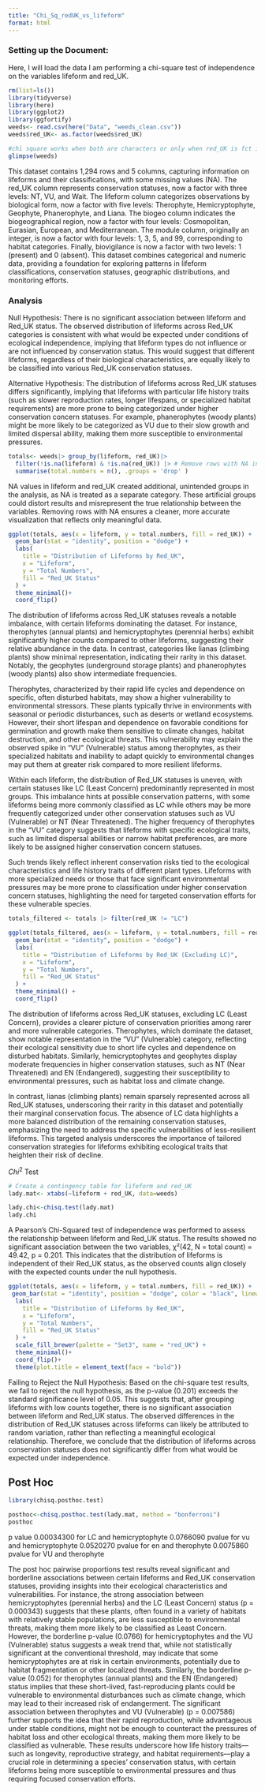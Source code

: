 ```yaml
---
title: "Chi_Sq_redUK_vs_lifeform"
format: html
---
```


### Setting up the Document:

Here, I will load the data I am performing a chi-square test of independence on the variables lifeform and red_UK.

```r
rm(list=ls())
library(tidyverse)
library(here)
library(ggplot2)
library(ggfortify)
weeds<- read.csv(here("Data", "weeds_clean.csv"))
weeds$red_UK<- as.factor(weeds$red_UK)

#chi square works when both are characters or only when red_UK is fct it won't work if lifeform is a fct the chi sq value comes out as an NA
glimpse(weeds)
```

This dataset contains 1,294 rows and 5 columns, capturing information on lifeforms and their classifications, with some missing values (NA). The red_UK column represents conservation statuses, now a factor with three levels: NT, VU, and Wait. The lifeform column categorizes observations by biological form, now a factor with five levels: Therophyte, Hemicryptophyte, Geophyte, Phanerophyte, and Liana. The biogeo column indicates the biogeographical region, now a factor with four levels: Cosmopolitan, Eurasian, European, and Mediterranean. The module column, originally an integer, is now a factor with four levels: 1, 3, 5, and 99, corresponding to habitat categories. Finally, biovigilance is now a factor with two levels: 1 (present) and 0 (absent). This dataset combines categorical and numeric data, providing a foundation for exploring patterns in lifeform classifications, conservation statuses, geographic distributions, and monitoring efforts.

### Analysis

Null Hypothesis:
 There is no significant association between lifeform and Red_UK status. The observed distribution of lifeforms across Red_UK categories is consistent with what would be expected under conditions of ecological independence, implying that lifeform types do not influence or are not influenced by conservation status. This would suggest that different lifeforms, regardless of their biological characteristics, are equally likely to be classified into various Red_UK conservation statuses.
 
Alternative Hypothesis:
The distribution of lifeforms across Red_UK statuses differs significantly, implying that lifeforms with particular life history traits (such as slower reproduction rates, longer lifespans, or specialized habitat requirements) are more prone to being categorized under higher conservation concern statuses. For example, phanerophytes (woody plants) might be more likely to be categorized as VU due to their slow growth and limited dispersal ability, making them more susceptible to environmental pressures.


```r
totals<- weeds|> group_by(lifeform, red_UK)|>
  filter(!is.na(lifeform) & !is.na(red_UK)) |> # Remove rows with NA in 'lifeform' or 'red_UK'
  summarise(total.numbers = n(), .groups = 'drop' )

```

NA values in lifeform and red_UK created additional, unintended groups in the analysis, as NA is treated as a separate category. These artificial groups could distort results and misrepresent the true relationship between the variables. Removing rows with NA ensures a cleaner, more accurate visualization that reflects only meaningful data.

```r
ggplot(totals, aes(x = lifeform, y = total.numbers, fill = red_UK)) +
  geom_bar(stat = "identity", position = "dodge") +
  labs(
    title = "Distribution of Lifeforms by Red_UK",
    x = "Lifeform",
    y = "Total Numbers",
    fill = "Red_UK Status"
  ) +
  theme_minimal()+
  coord_flip()
```
The distribution of lifeforms across Red_UK statuses reveals a notable imbalance, with certain lifeforms dominating the dataset. For instance, therophytes (annual plants) and hemicryptophytes (perennial herbs) exhibit significantly higher counts compared to other lifeforms, suggesting their relative abundance in the data. In contrast, categories like lianas (climbing plants) show minimal representation, indicating their rarity in this dataset. Notably, the geophytes (underground storage plants) and phanerophytes (woody plants) also show intermediate frequencies.

Therophytes, characterized by their rapid life cycles and dependence on specific, often disturbed habitats, may show a higher vulnerability to environmental stressors. These plants typically thrive in environments with seasonal or periodic disturbances, such as deserts or wetland ecosystems. However, their short lifespan and dependence on favorable conditions for germination and growth make them sensitive to climate changes, habitat destruction, and other ecological threats. This vulnerability may explain the observed spike in "VU" (Vulnerable) status among therophytes, as their specialized habitats and inability to adapt quickly to environmental changes may put them at greater risk compared to more resilient lifeforms.

Within each lifeform, the distribution of Red_UK statuses is uneven, with certain statuses like LC (Least Concern) predominantly represented in most groups. This imbalance hints at possible conservation patterns, with some lifeforms being more commonly classified as LC while others may be more frequently categorized under other conservation statuses such as VU (Vulnerable) or NT (Near Threatened). The higher frequency of therophytes in the "VU" category suggests that lifeforms with specific ecological traits, such as limited dispersal abilities or narrow habitat preferences, are more likely to be assigned higher conservation concern statuses.

Such trends likely reflect inherent conservation risks tied to the ecological characteristics and life history traits of different plant types. Lifeforms with more specialized needs or those that face significant environmental pressures may be more prone to classification under higher conservation concern statuses, highlighting the need for targeted conservation efforts for these vulnerable species.

```r
totals_filtered <- totals |> filter(red_UK != "LC")

ggplot(totals_filtered, aes(x = lifeform, y = total.numbers, fill = red_UK)) +
  geom_bar(stat = "identity", position = "dodge") +
  labs(
    title = "Distribution of Lifeforms by Red_UK (Excluding LC)",
    x = "Lifeform",
    y = "Total Numbers",
    fill = "Red_UK Status"
  ) +
  theme_minimal() +
  coord_flip()
```
The distribution of lifeforms across Red_UK statuses, excluding LC (Least Concern), provides a clearer picture of conservation priorities among rarer and more vulnerable categories. Therophytes, which dominate the dataset, show notable representation in the "VU" (Vulnerable) category, reflecting their ecological sensitivity due to short life cycles and dependence on disturbed habitats. Similarly, hemicryptophytes and geophytes display moderate frequencies in higher conservation statuses, such as NT (Near Threatened) and EN (Endangered), suggesting their susceptibility to environmental pressures, such as habitat loss and climate change.

In contrast, lianas (climbing plants) remain sparsely represented across all Red_UK statuses, underscoring their rarity in this dataset and potentially their marginal conservation focus. The absence of LC data highlights a more balanced distribution of the remaining conservation statuses, emphasizing the need to address the specific vulnerabilities of less-resilient lifeforms. This targeted analysis underscores the importance of tailored conservation strategies for lifeforms exhibiting ecological traits that heighten their risk of decline.

$Chi^2$ Test

```r
# Create a contingency table for lifeform and red_UK
lady.mat<- xtabs(~lifeform + red_UK, data=weeds)
```

```r
lady.chi<-chisq.test(lady.mat)
lady.chi
```

A Pearson’s Chi-Squared test of independence was performed to assess the relationship between lifeform and Red_UK status. The results showed no significant association between the two variables, χ²(42, N = total count) = 49.42, p = 0.201. This indicates that the distribution of lifeforms is independent of their Red_UK status, as the observed counts align closely with the expected counts under the null hypothesis.


```r
ggplot(totals, aes(x = lifeform, y = total.numbers, fill = red_UK)) +
 geom_bar(stat = "identity", position = "dodge", color = "black", linewidth = 0.2) +
  labs(
    title = "Distribution of Lifeforms by Red_UK",
    x = "Lifeform",
    y = "Total Numbers",
    fill = "Red_UK Status"
  ) +
  scale_fill_brewer(palette = "Set3", name = "red_UK") +
  theme_minimal()+
  coord_flip()+
  theme(plot.title = element_text(face = "bold"))
```

Failing to Reject the Null Hypothesis:
Based on the chi-square test results, we fail to reject the null hypothesis, as the p-value (0.201) exceeds the standard significance level of 0.05. This suggests that, after grouping lifeforms with low counts together, there is no significant association between lifeform and Red_UK status. The observed differences in the distribution of Red_UK statuses across lifeforms can likely be attributed to random variation, rather than reflecting a meaningful ecological relationship. Therefore, we conclude that the distribution of lifeforms across conservation statuses does not significantly differ from what would be expected under independence.

## Post Hoc
```r
library(chisq.posthoc.test)

posthoc<-chisq.posthoc.test(lady.mat, method = "bonferroni")
posthoc
```

p value 0.00034300 for LC and hemicryptophyte
0.0766090 pvalue for vu and hemicryptophyte
0.0520270 pvalue for en and therophyte
0.0075860 pvalue for  VU and therophyte

The post hoc pairwise proportions test results reveal significant and borderline associations between certain lifeforms and Red_UK conservation statuses, providing insights into their ecological characteristics and vulnerabilities. For instance, the strong association between hemicryptophytes (perennial herbs) and the LC (Least Concern) status (p = 0.000343) suggests that these plants, often found in a variety of habitats with relatively stable populations, are less susceptible to environmental threats, making them more likely to be classified as Least Concern. However, the borderline p-value (0.0766) for hemicryptophytes and the VU (Vulnerable) status suggests a weak trend that, while not statistically significant at the conventional threshold, may indicate that some hemicryptophytes are at risk in certain environments, potentially due to habitat fragmentation or other localized threats. Similarly, the borderline p-value (0.052) for therophytes (annual plants) and the EN (Endangered) status implies that these short-lived, fast-reproducing plants could be vulnerable to environmental disturbances such as climate change, which may lead to their increased risk of endangerment. The significant association between therophytes and VU (Vulnerable) (p = 0.007586) further supports the idea that their rapid reproduction, while advantageous under stable conditions, might not be enough to counteract the pressures of habitat loss and other ecological threats, making them more likely to be classified as vulnerable. These results underscore how life history traits—such as longevity, reproductive strategy, and habitat requirements—play a crucial role in determining a species' conservation status, with certain lifeforms being more susceptible to environmental pressures and thus requiring focused conservation efforts.

